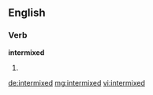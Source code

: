 ==English==

===Verb===
'''intermixed'''

# {{past of|intermix}}

[[de:intermixed]]
[[mg:intermixed]]
[[vi:intermixed]]